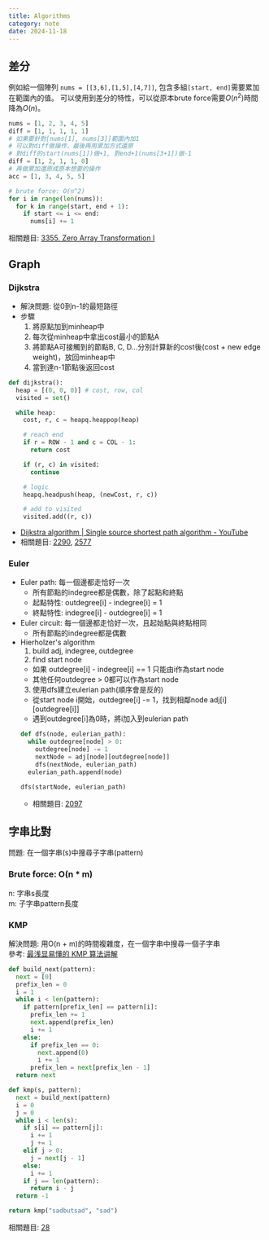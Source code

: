 ---
title: Algorithms
category: note
date: 2024-11-18
---

## 差分

例如給一個陣列 `nums = [[3,6],[1,5],[4,7]]`, 包含多組`[start, end]`需要累加在範圍內的值。
可以使用到差分的特性，可以從原本brute force需要$O(n^2)$時間降為$O(n)$。

```py
nums = [1, 2, 3, 4, 5]
diff = [1, 1, 1, 1, 1]
# 如果要針對[nums[1], nums[3]]範圍內加1
# 可以對diff做操作，最後再用累加方式還原
# 對diff的start(nums[1])做+1, 對end+1(nums[3+1])做-1
diff = [1, 2, 1, 1, 0]
# 再做累加還原成原本想要的操作
acc = [1, 3, 4, 5, 5]

# brute force: O(n^2)
for i in range(len(nums)):
  for k in range(start, end + 1):
    if start <= i <= end:
      nums[i] += 1
```

相關題目: [3355. Zero Array Transformation I](https://leetcode.com/problems/zero-array-transformation-i/description/)

## Graph

### Dijkstra
- 解決問題: 從0到n-1的最短路徑
- 步驟
  1. 將原點加到minheap中
  2. 每次從minheap中拿出cost最小的節點A
  3. 將節點A可接觸到的節點B, C, D...分別計算新的cost後(cost + new edge weight)，放回minheap中
  4. 當到達n-1節點後返回cost


```py
def dijkstra():
  heap = [(0, 0, 0)] # cost, row, col
  visited = set()

  while heap:
    cost, r, c = heapq.heappop(heap)

    # reach end
    if r = ROW - 1 and c = COL - 1:
      return cost

    if (r, c) in visited:
      continue

    # logic
    heapq.headpush(heap, (newCost, r, c))

    # add to visited
    visited.add((r, c))
```

- [Dijkstra algorithm | Single source shortest path algorithm - YouTube](https://www.youtube.com/watch?v=Sj5Z-jaE2x0)
- 相關題目: [2290](https://leetcode.com/problems/minimum-obstacle-removal-to-reach-corner/description/), [2577](https://leetcode.com/problems/minimum-time-to-visit-a-cell-in-a-grid/description/)

### Euler
- Euler path: 每一個邊都走恰好一次
  - 所有節點的indegree都是偶數，除了起點和終點
  - 起點特性: outdegree[i] - indegree[i] = 1
  - 終點特性: indegree[i] - outdegree[i] = 1
- Euler circuit: 每一個邊都走恰好一次，且起始點與終點相同
  - 所有節點的indegree都是偶數
- Hierholzer's algorithm
  1. build adj, indegree, outdegree
  2. find start node
    - 如果 outdegree[i] - indegree[i] == 1 只能由i作為start node
    - 其他任何outdegree > 0都可以作為start node
  3. 使用dfs建立eulerian path(順序會是反的)
    - 從start node i開始，outdegree[i] -= 1，找到相鄰node adj[i][outdegree[i]]
    - 遇到outdegree[i]為0時，將i加入到eulerian path
    ```py
    def dfs(node, eulerian_path):
      while outdegree[node] > 0:
        outdegree[node] -= 1
        nextNode = adj[node][outdegree[node]]
        dfs(nextNode, eulerian_path)
      eulerian_path.append(node)

    dfs(startNode, eulerian_path)
    ```
  - 相關題目: [2097](https://leetcode.com/problems/valid-arrangement-of-pairs/description/)

## 字串比對
問題: 在一個字串(s)中搜尋子字串(pattern)
### Brute force: O(n * m)
n: 字串s長度\
m: 子字串pattern長度

### KMP
解決問題: 用O(n + m)的時間複雜度，在一個字串中搜尋一個子字串\
參考: [最浅显易懂的 KMP 算法讲解](https://www.youtube.com/watch?v=af1oqpnH1vA)

```py
def build_next(pattern):
  next = [0]
  prefix_len = 0
  i = 1
  while i < len(pattern):
    if pattern[prefix_len] == pattern[i]:
      prefix_len += 1
      next.append(prefix_len)
      i += 1
    else:
      if prefix_len == 0:
        next.append(0)
        i += 1
      prefix_len = next[prefix_len - 1]
  return next

def kmp(s, pattern):
  next = build_next(pattern)
  i = 0
  j = 0
  while i < len(s):
    if s[i] == pattern[j]:
      i += 1
      j += 1
    elif j > 0:
      j = next[j - 1]
    else:
      i += 1
    if j == len(pattern):
      return i - j
  return -1

return kmp("sadbutsad", "sad")
```

相關題目: [28](https://leetcode.com/problems/find-the-index-of-the-first-occurrence-in-a-string/description/)